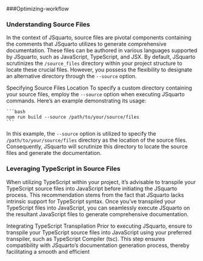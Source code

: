 ###Optimizing-workflow

### Understanding Source Files
In the context of JSquarto, source files are pivotal components containing the comments that JSquarto utilizes to generate comprehensive documentation. These files can be authored in various languages supported by JSquarto, such as JavaScript, TypeScript, and JSX. By default, JSquarto scrutinizes the `/source_files` directory within your project structure to locate these crucial files. However, you possess the flexibility to designate an alternative directory through the `--source` option.

Specifying Source Files Location
To specify a custom directory containing your source files, employ the `--source` option when executing JSquarto commands. Here's an example demonstrating its usage:

    ```bash
    npm run build --source /path/to/your/source/files
    ```

In this example, the `--source` option is utilized to specify the `/path/to/your/source/files` directory as the location of the source files. Consequently, JSquarto will scrutinize this directory to locate the source files and generate the documentation.


### Leveraging TypeScript in Source Files
When utilizing TypeScript within your project, it's advisable to transpile your TypeScript source files into JavaScript before initiating the JSquarto process. This recommendation stems from the fact that JSquarto lacks intrinsic support for TypeScript syntax. Once you've transpiled your TypeScript files into JavaScript, you can seamlessly execute JSquarto on the resultant JavaScript files to generate comprehensive documentation.

Integrating TypeScript Transpilation
Prior to executing JSquarto, ensure to transpile your TypeScript source files into JavaScript using your preferred transpiler, such as TypeScript Compiler (tsc). This step ensures compatibility with JSquarto's documentation generation process, thereby facilitating a smooth and efficient 
